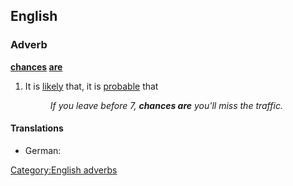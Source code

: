 ==English==

===Adverb===
'''[[chances]] [[are]]'''

# {{context|idiomatic|lang=en}} It is [[likely]] that, it is [[probable]] that
#: ''If you leave before 7, '''chances are''' you'll miss the traffic.''

====Translations====
{{trans-top|it is probable that}}
{{trans-mid}}
* German: {{t-|de|es ist wahrscheinlich}}
{{trans-bottom}}

[[Category:English adverbs]]